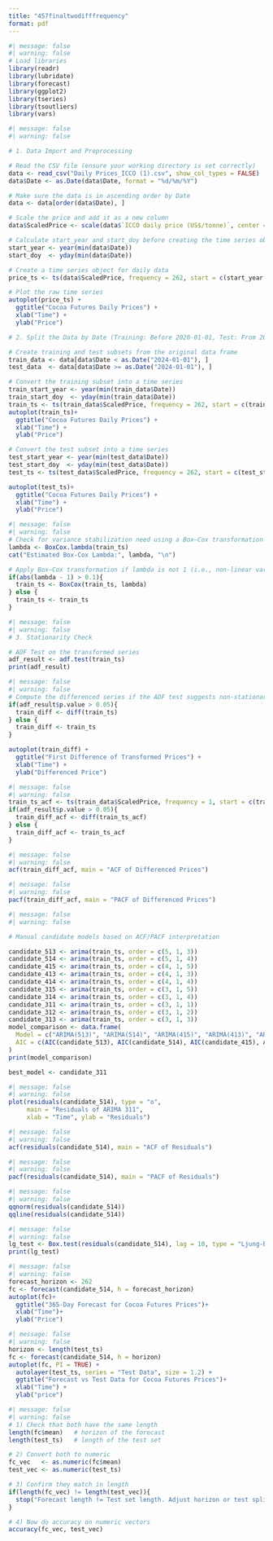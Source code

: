 ```yaml
---
title: "457finaltwodifffrequency"
format: pdf
---
```


```r
#| message: false
#| warning: false
# Load libraries
library(readr)
library(lubridate)  
library(forecast)  
library(ggplot2)    
library(tseries)   
library(tsoutliers)
library(vars)
```

```r
#| message: false
#| warning: false

# 1. Data Import and Preprocessing

# Read the CSV file (ensure your working directory is set correctly)
data <- read_csv("Daily Prices_ICCO (1).csv", show_col_types = FALSE)
data$Date <- as.Date(data$Date, format = "%d/%m/%Y")

# Make sure the data is in ascending order by Date
data <- data[order(data$Date), ]

# Scale the price and add it as a new column
data$ScaledPrice <- scale(data$`ICCO daily price (US$/tonne)`, center = TRUE, scale = TRUE)

# Calculate start_year and start_doy before creating the time series object
start_year <- year(min(data$Date))
start_doy  <- yday(min(data$Date))

# Create a time series object for daily data
price_ts <- ts(data$ScaledPrice, frequency = 262, start = c(start_year, start_doy))

# Plot the raw time series
autoplot(price_ts) +
  ggtitle("Cocoa Futures Daily Prices") +
  xlab("Time") +
  ylab("Price")
```

```r
# 2. Split the Data by Date (Training: Before 2020-01-01, Test: From 2020-01-01 Onward)

# Create training and test subsets from the original data frame
train_data <- data[data$Date < as.Date("2024-01-01"), ]
test_data  <- data[data$Date >= as.Date("2024-01-01"), ]

# Convert the training subset into a time series
train_start_year <- year(min(train_data$Date))
train_start_doy  <- yday(min(train_data$Date))
train_ts <- ts(train_data$ScaledPrice, frequency = 262, start = c(train_start_year, train_start_doy))
autoplot(train_ts)+
  ggtitle("Cocoa Futures Daily Prices") +
  xlab("Time") +
  ylab("Price")
```

```r

# Convert the test subset into a time series
test_start_year <- year(min(test_data$Date))
test_start_doy  <- yday(min(test_data$Date))
test_ts <- ts(test_data$ScaledPrice, frequency = 262, start = c(test_start_year, test_start_doy))

autoplot(test_ts)+
  ggtitle("Cocoa Futures Daily Prices") +
  xlab("Time") +
  ylab("Price")
```

```r
#| message: false
#| warning: false
# Check for variance stabilization need using a Box–Cox transformation
lambda <- BoxCox.lambda(train_ts)
cat("Estimated Box-Cox Lambda:", lambda, "\n")

# Apply Box–Cox transformation if lambda is not 1 (i.e., non-linear variance)
if(abs(lambda - 1) > 0.1){
  train_ts <- BoxCox(train_ts, lambda)
} else {
  train_ts <- train_ts
}
```

```r
#| message: false
#| warning: false
# 3. Stationarity Check

# ADF Test on the transformed series
adf_result <- adf.test(train_ts)
print(adf_result)
```

```r
#| message: false
#| warning: false
# Compute the differenced series if the ADF test suggests non-stationarity
if(adf_result$p.value > 0.05){
  train_diff <- diff(train_ts)
} else {
  train_diff <- train_ts
}

autoplot(train_diff) +
  ggtitle("First Difference of Transformed Prices") +
  xlab("Time") +
  ylab("Differenced Price")

```

```r
#| message: false
#| warning: false
train_ts_acf <- ts(train_data$ScaledPrice, frequency = 1, start = c(train_start_year, train_start_doy))
if(adf_result$p.value > 0.05){
  train_diff_acf <- diff(train_ts_acf)
} else {
  train_diff_acf <- train_ts_acf
}
```

```r
#| message: false
#| warning: false
acf(train_diff_acf, main = "ACF of Differenced Prices")
```

```r
#| message: false
#| warning: false
pacf(train_diff_acf, main = "PACF of Differenced Prices")
```

```r
#| message: false
#| warning: false

# Manual candidate models based on ACF/PACF interpretation

candidate_513 <- arima(train_ts, order = c(5, 1, 3))
candidate_514 <- arima(train_ts, order = c(5, 1, 4))
candidate_415 <- arima(train_ts, order = c(4, 1, 5))
candidate_413 <- arima(train_ts, order = c(4, 1, 3))
candidate_414 <- arima(train_ts, order = c(4, 1, 4))
candidate_315 <- arima(train_ts, order = c(3, 1, 5))
candidate_314 <- arima(train_ts, order = c(3, 1, 4))
candidate_311 <- arima(train_ts, order = c(3, 1, 1))
candidate_312 <- arima(train_ts, order = c(3, 1, 2))
candidate_313 <- arima(train_ts, order = c(3, 1, 3))
model_comparison <- data.frame(
  Model = c("ARIMA(513)", "ARIMA(514)", "ARIMA(415)", "ARIMA(413)", "ARIMA(414)", "ARIMA(315)", "ARIMA(314)", "ARIMA(311)", "ARIMA(312)", "ARIMA(313)"),
  AIC = c(AIC(candidate_513), AIC(candidate_514), AIC(candidate_415), AIC(candidate_413), AIC(candidate_414), AIC(candidate_315), AIC(candidate_314), AIC(candidate_311), AIC(candidate_312), AIC(candidate_313))
)
print(model_comparison)

best_model <- candidate_311
```

```r
#| message: false
#| warning: false
plot(residuals(candidate_514), type = "o",
     main = "Residuals of ARIMA 311",
     xlab = "Time", ylab = "Residuals")
```

```r
#| message: false
#| warning: false
acf(residuals(candidate_514), main = "ACF of Residuals")
```

```r
#| message: false
#| warning: false
pacf(residuals(candidate_514), main = "PACF of Residuals")
```
```r
#| message: false
#| warning: false
qqnorm(residuals(candidate_514))
qqline(residuals(candidate_514))
```
```r
#| message: false
#| warning: false
lg_test <- Box.test(residuals(candidate_514), lag = 10, type = "Ljung-Box")
print(lg_test)
```

```r
#| message: false
#| warning: false
forecast_horizon <- 262
fc <- forecast(candidate_514, h = forecast_horizon)
autoplot(fc)+
  ggtitle("365-Day Forecast for Cocoa Futures Prices")+
  xlab("Time")+
  ylab("Price")
```
```r
#| message: false
#| warning: false
horizon <- length(test_ts)
fc <- forecast(candidate_514, h = horizon)
autoplot(fc, PI = TRUE) +
  autolayer(test_ts, series = "Test Data", size = 1.2) +
  ggtitle("Forecast vs Test Data for Cocoa Futures Prices")+
  xlab("Time") +
  ylab("price")


```


```r
#| message: false
#| warning: false
# 1) Check that both have the same length
length(fc$mean)   # horizon of the forecast
length(test_ts)   # length of the test set

# 2) Convert both to numeric
fc_vec   <- as.numeric(fc$mean)
test_vec <- as.numeric(test_ts)

# 3) Confirm they match in length
if(length(fc_vec) != length(test_vec)){
  stop("Forecast length != Test set length. Adjust horizon or test split.")
}

# 4) Now do accuracy on numeric vectors
accuracy(fc_vec, test_vec)
```
